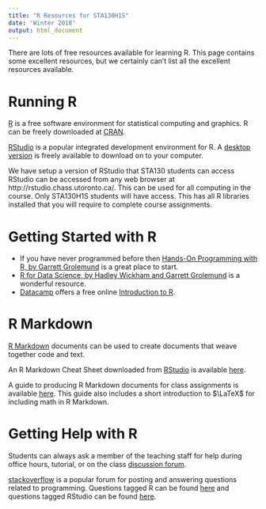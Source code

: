```yaml
---
title: "R Resources for STA130H1S"
date: 'Winter 2018'
output: html_document
---
```


There are lots of free resources available for learning R.  This page contains some excellent resources, but we certainly can't list all the excellent resources available.

# Running R

[R](https://www.r-project.org) is a free software environment for statistical computing and graphics.  R can be freely downloaded at [CRAN](https://cran.r-project.org).

[RStudio](https://www.rstudio.com) is a popular integrated development environment for R.  A [desktop version](https://www.rstudio.com/products/rstudio/#Desktop) is freely available to download on to your computer. 

We have setup a version of RStudio that STA130 students can access RStudio can be accessed from any web browser at http://rstudio.chass.utoronto.ca/. This can be used for all computing in the course.  Only STA130H1S students will have access. This has all R libraries installed that you will require to complete course assignments. 


# Getting Started with R

- If you have never programmed before then [Hands-On Programming with R, by Garrett Grolemund](https://d1b10bmlvqabco.cloudfront.net/attach/ighbo26t3ua52t/igp9099yy4v10/igz7vp4w5su9/OReilly_HandsOn_Programming_with_R_2014.pdf) is a great place to start.
- [R for Data Science, by Hadley Wickham and Garrett Grolemund](http://r4ds.had.co.nz) is a wonderful resource. 
- [Datacamp](https://www.datacamp.com) offers a free online [Introduction to R](https://www.datacamp.com/courses/free-introduction-to-r).


# R Markdown 

[R Markdown](http://rmarkdown.rstudio.com) documents can be used to create documents that weave together code and text.  

An R Markdown Cheat Sheet downloaded from [RStudio](https://www.rstudio.com/resources/cheatsheets/) is available [here](rmarkdown-2.0.pdf).

A guide to producing R Markdown documents for class assignments is available [here](Rmarkdownforclassreports.html).  This guide also includes a short introduction to $\LaTeX$ for including math in R Markdown.

# Getting Help with R

Students can always ask a member of the teaching staff for help during office hours, tutorial, or on the class [discussion forum](https://piazza.com/utoronto.ca/winter2018/sta130h1/home).

[stackoverflow](https://stackoverflow.com) is a popular forum for posting and answering questions related to programming.  Questions tagged R can be found [here](https://stackoverflow.com/questions/tagged/r) and questions tagged RStudio can be found [here](https://stackoverflow.com/questions/tagged/rstudio).

